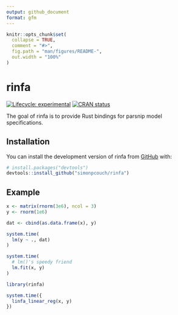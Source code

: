 ```yaml
---
output: github_document
format: gfm
---
```


<!-- README.md is generated from README.Rmd. Please edit that file -->

```r
knitr::opts_chunk$set(
  collapse = TRUE,
  comment = "#>",
  fig.path = "man/figures/README-",
  out.width = "100%"
)
```

# rinfa

<!-- badges: start -->
[![Lifecycle: experimental](https://img.shields.io/badge/lifecycle-experimental-orange.svg)](https://lifecycle.r-lib.org/articles/stages.html#experimental)
[![CRAN status](https://www.r-pkg.org/badges/version/rinfa)](https://CRAN.R-project.org/package=rinfa)
<!-- badges: end -->

The goal of rinfa is to provide Rust bindings for parsnip model specifications.

## Installation

You can install the development version of rinfa from [GitHub](https://github.com/) with:

``` r
# install.packages("devtools")
devtools::install_github("simonpcouch/rinfa")
```

## Example

```r
x <- matrix(rnorm(3e6), ncol = 3)
y <- rnorm(1e6)

dat <- cbind(as.data.frame(x), y)

system.time(
  lm(y ~ ., dat)
)

system.time(
  # lm()'s speedy friend
  lm.fit(x, y)
)

library(rinfa)

system.time({
  linfa_linear_reg(x, y)
})
```
